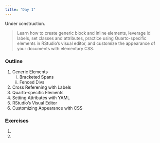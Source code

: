 ```yaml
---
title: "Day 1"
---
```


:::{.callout-warning}
Under construction.
:::

> Learn how to create generic block and inline elements, leverage id labels, set classes and attributes, practice using Quarto-specific elements in RStudio's visual editor, and customize the appearance of your documents with elementary CSS.

### Outline
1. Generic Elements
   i. Bracketed Spans
   ii. Fenced Divs
2. Cross Referening with Labels
3. Quarto-specific Elements
4. Setting Attributes with YAML
5. RStudio's Visual Editor
6. Customizing Appearance with CSS

### Exercises

1. 
2. 
